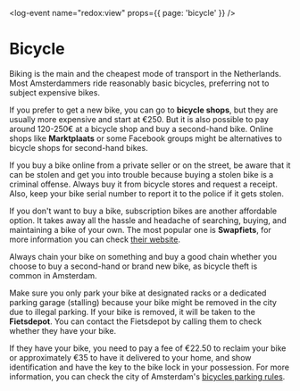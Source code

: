 <log-event name="redox:view" props={{ page: 'bicycle' }} />

# Bicycle
Biking is the main and the cheapest mode of transport in the Netherlands. Most Amsterdammers ride reasonably basic bicycles, preferring not to subject expensive bikes.

If you prefer to get a new bike, you can go to **bicycle shops**, but they are usually more expensive and start at €250. But it is also possible to pay around 120-250€ at a bicycle shop and buy a second-hand bike. Online shops like **Marktplaats** or some Facebook groups might be alternatives to bicycle shops for second-hand bikes.

<callout>
    If you buy a bike online from a private seller or on the street, be aware that it can be stolen and get you into trouble because buying a stolen bike is a criminal offense. Always buy it from bicycle stores and request a receipt. Also, keep your bike serial number to report it to the police if it gets stolen.
</callout>

If you don't want to buy a bike, subscription bikes are another affordable option. It takes away all the hassle and headache of searching, buying, and maintaining a bike of your own. The most popular one is **Swapfiets**, for more information you can check [their website](https://swapfiets.nl/en-NL).

<callout type="warning">
    Always chain your bike on something and buy a good chain whether you choose to buy a second-hand or brand new bike, as bicycle theft is common in Amsterdam. 
</callout>

Make sure you only park your bike at designated racks or a dedicated parking garage (stalling) because your bike might be removed in the city due to illegal parking. If your bike is removed, it will be taken to the **Fietsdepot**. You can contact the Fietsdepot by calling them to check whether they have your bike. 

If they have your bike, you need to pay a fee of €22.50 to reclaim your bike or approximately €35 to have it delivered to your home, and show identification and have the key to the bike lock in your possession. For more information, you can check the city of Amsterdam's [bicycles parking rules](https://www.amsterdam.nl/en/traffic-transport/rules-bike-parking/).

<youtube id="igtKd3BNrgs" />
